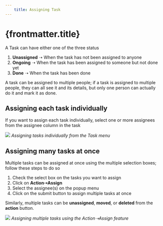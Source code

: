 ```yaml
---
    title: Assigning Task
---
```


# {frontmatter.title}

A Task can have either one of the three status
1. **Unassigned** ➝ When the task has not been assigned to anyone
2. **Ongoing** ➝ When the task has been assigned to someone but not done yet
3. **Done** ➝ When the task has been done

A task can be assigned to multiple people; if a task is assigned to multiple people, they can all see it and its details, but only one person can actually do it and mark it as done.

## Assigning each task individually

If you want to assign each task individually, select one or more assignees from the assignee column in the task

![](https://t3837933.p.clickup-attachments.com/t3837933/4962b84e-5e90-49d0-8863-a2efdfc120e2/image.png)
_Assigning tasks individually from the Task menu_
## Assigning many tasks at once

Multiple tasks can be assigned at once using the multiple selection boxes; follow these steps to do so
1. Check the select box on the tasks you want to assign
2. Click on **Action➝Assign**
3. Select the assignee(s) on the popup menu
4. Click on the submit button to assign multiple tasks at once

Similarly, multiple tasks can be **unassigned**, **moved**, or **deleted** from the **action** button.

![](https://t3837933.p.clickup-attachments.com/t3837933/478ac707-ac99-499f-8aff-2885a6fe1e4c/image.png)
_Assigning multiple tasks using the Action➝Assign feature_
